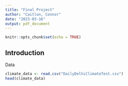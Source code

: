 ```yaml
---
title: "Final Project"
author: "Caitlon, Connor"
date: "2023-03-16"
output: pdf_document
---
```


```r
knitr::opts_chunk$set(echo = TRUE)
```

## Introduction

Data

```r
climate_data <- read.csv("DailyDelhiClimateTest.csv")
head(climate_data)
```

